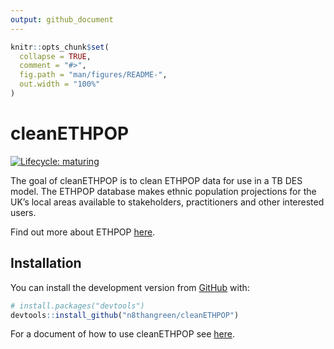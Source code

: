```yaml
---
output: github_document
---
```


<!-- README.md is generated from README.Rmd. Please edit that file -->

```r
knitr::opts_chunk$set(
  collapse = TRUE,
  comment = "#>",
  fig.path = "man/figures/README-",
  out.width = "100%"
)
```

# cleanETHPOP

<!-- badges: start -->
[![Lifecycle: maturing](https://img.shields.io/badge/lifecycle-maturing-blue.svg)](https://www.tidyverse.org/lifecycle/#maturing)
<!-- badges: end -->

The goal of cleanETHPOP is to clean ETHPOP data for use in a TB DES model.
The ETHPOP database makes ethnic population projections for the UK's local areas available to stakeholders, practitioners and other interested users.

Find out more about ETHPOP [here](http://www.ethpop.org/what.html).

## Installation

You can install the development version from [GitHub](https://github.com/) with:

``` r
# install.packages("devtools")
devtools::install_github("n8thangreen/cleanETHPOP")
```


For a document of how to use cleanETHPOP see [here](https://ETHPOP-and-ETS.github.io/cleanETHPOP/how-to-use-package.html).
